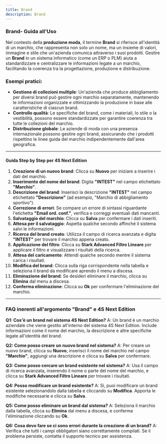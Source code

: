 ```yaml
---
title: Brand
description: Brand
---
```


### Brand- Guida all'Uso

Nel contesto della **produzione moda**, il termine **Brand** si riferisce all'identità di un marchio, che rappresenta non solo un nome, ma un insieme di valori, immagine e stile che un'azienda comunica attraverso i suoi prodotti. Gestire un **Brand** in un sistema informatico (come un ERP o PLM) aiuta a standardizzare e centralizzare le informazioni legate a un marchio, facilitando la coerenza tra la progettazione, produzione e distribuzione.

### Esempi pratici:

* **Gestione di collezioni multiple**: Un'azienda che produce abbigliamento per diversi brand può gestire ogni marchio separatamente, mantenendo le informazioni organizzate e ottimizzando la produzione in base alle caratteristiche di ciascun brand.
* **Controllo qualità**: Le specifiche del brand, come i materiali, lo stile o la vestibilità, possono essere standardizzate per garantire coerenza tra tutte le collezioni del marchio.
* **Distribuzione globale**: Le aziende di moda con una presenza internazionale possono gestire ogni brand, assicurando che i prodotti rispettino le linee guida del marchio indipendentemente dall'area geografica.

***

#### Guida Step by Step per 4S Next Edition

1. **Creazione di un nuovo brand**: Clicca su **Nuovo** per iniziare a inserire i dati del marchio.
2. **Inserimento del nome del brand**: Digita **"INTEST"** nel campo etichettato **"Marchio"**.
3. **Descrizione del brand**: Inserisci la descrizione **"INTEST"** nel campo etichettato **"Descrizione"** (ad esempio, "Marchio di abbigliamento sportivo").
4. **Correzione di errori**: Se compare un errore di sintassi riguardante l'etichetta **"Email ord. conf."**, verifica e correggi eventuali dati mancanti.
5. **Salvataggio del marchio**: Clicca su **Salva** per confermare i dati inseriti.
6. **Attesa per il salvataggio**: Aspetta qualche secondo affinché il sistema salvi le informazioni.
7. **Ricerca del brand creato**: Utilizza il campo di ricerca avanzata e digita **"INTEST"** per trovare il marchio appena creato.
8. **Applicazione del filtro**: Clicca su **Stark Advanced Filtro Lineare** per applicare il filtro e visualizzare i risultati della ricerca.
9. **Attesa del caricamento**: Attendi qualche secondo mentre il sistema carica i risultati.
10. **Modifica del brand**: Clicca sulla riga corrispondente nella tabella e seleziona il brand da modificare aprendo il menu a discesa.
11. **Eliminazione del brand**: Se desideri eliminare il marchio, clicca su **Elimina** dal menu a discesa.
12. **Conferma eliminazione**: Clicca su **Ok** per confermare l'eliminazione del marchio.

***

### FAQ inerenti all'argomento "**Brand"** e 4S Next Edition

**Q1: Cos'è un brand nel sistema 4S Next Edition?**
A: Un brand è un marchio aziendale che viene gestito all'interno del sistema 4S Next Edition. Include informazioni come il nome del marchio, la descrizione e altre specifiche legate all'identità del brand.

**Q2: Come posso creare un nuovo brand nel sistema?**
A: Per creare un nuovo brand, clicca su **Nuovo**, inserisci il nome del marchio nel campo **"Marchio"**, aggiungi una descrizione e clicca su **Salva** per confermare.

**Q3: Come posso cercare un brand esistente nel sistema?**
A: Usa il campo di ricerca avanzata, inserendo il nome o parte del nome del marchio, e clicca su **Stark Advanced Filtro Lineare** per trovare i risultati.

**Q4: Posso modificare un brand esistente?**
A: Sì, puoi modificare un brand esistente selezionandolo dalla tabella e cliccando su **Modifica**. Apporta le modifiche necessarie e clicca su **Salva**.

**Q5: Come posso eliminare un brand dal sistema?**
A: Seleziona il marchio dalla tabella, clicca su **Elimina** dal menu a discesa, e conferma l'eliminazione cliccando su **Ok**.

**Q6: Cosa devo fare se ci sono errori durante la creazione di un brand?**
A: Verifica che tutti i campi obbligatori siano correttamente compilati. Se il problema persiste, contatta il supporto tecnico per assistenza.